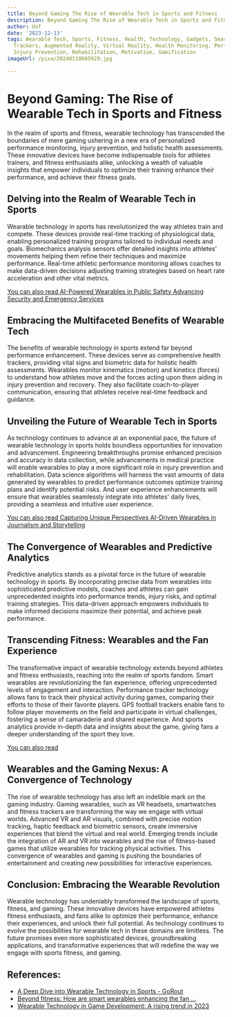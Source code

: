 ```yaml
---
title: Beyond Gaming The Rise of Wearable Tech in Sports and Fitness
description: Beyond Gaming The Rise of Wearable Tech in Sports and Fitness
author: Usf
date: '2023-12-13'
tags: Wearable Tech, Sports, Fitness, Health, Technology, Gadgets, Smartwatches, Fitness
  Trackers, Augmented Reality, Virtual Reality, Health Monitoring, Performance Tracking,
  Injury Prevention, Rehabilitation, Motivation, Gamification
imageUrl: /pixa/20240110085929.jpg

---
```

# Beyond Gaming: The Rise of Wearable Tech in Sports and  Fitness

In the realm of sports and fitness,  wearable technology has transcended the boundaries of mere gaming ushering in a new era of personalized performance monitoring, injury prevention, and holistic health  assessments. These innovative devices have become indispensable tools for athletes trainers, and fitness enthusiasts alike, unlocking a wealth of valuable  insights  that empower individuals to optimize their training enhance their performance, and achieve their fitness goals.

## Delving into the Realm of Wearable Tech in Sports

Wearable technology in  sports has revolutionized the way athletes train  and compete. These devices provide real-time tracking  of physiological data, enabling personalized training programs tailored to individual needs and goals. Biomechanics analysis sensors offer detailed insights into athletes' movements helping them refine their techniques and maximize performance. Real-time  athletic  performance monitoring allows  coaches to make data-driven decisions adjusting training strategies based on heart rate acceleration and other vital metrics.

[You can also  read AI-Powered Wearables in Public Safety  Advancing Security and Emergency Services](AI-Powered%20Wearables%20in%20Public%20Safety%20Advancing%20Security%20and%20Emergency%20Services)


## Embracing  the Multifaceted  Benefits of Wearable Tech

The  benefits of wearable technology in sports extend far beyond performance enhancement. These devices  serve as comprehensive health trackers, providing vital signs and biometric data for holistic health assessments. Wearables monitor kinematics (motion) and kinetics (forces) to understand how athletes move and the  forces acting upon them aiding in injury prevention and recovery. They also facilitate  coach-to-player communication,  ensuring that athletes  receive real-time feedback and guidance.

## Unveiling the Future of Wearable  Tech in Sports

As technology continues to advance  at an exponential pace, the future of  wearable  technology in sports holds boundless opportunities for innovation and advancement. Engineering breakthroughs promise enhanced precision  and accuracy in data  collection, while  advancements  in medical practice will enable wearables to play a more significant role in injury prevention and rehabilitation.  Data science algorithms will harness the vast amounts of data generated by  wearables to predict  performance outcomes optimize training  plans and identify potential risks. And user experience enhancements will ensure that wearables seamlessly integrate into athletes' daily  lives, providing a  seamless and intuitive user  experience.

[You can also read Capturing Unique Perspectives AI-Driven Wearables  in Journalism and Storytelling](Capturing%20Unique%20Perspectives%20AI-Driven%20Wearables%20in%20Journalism%20and%20Storytelling)


## The Convergence of Wearables and Predictive Analytics

Predictive analytics stands as a pivotal force in  the future of  wearable technology  in sports.  By incorporating precise data from wearables into sophisticated predictive models, coaches and athletes can gain unprecedented insights into performance trends, injury risks, and optimal training  strategies. This  data-driven approach  empowers individuals to make informed decisions maximize their  potential, and achieve peak performance.

##  Transcending  Fitness: Wearables and the Fan Experience

The transformative impact of wearable technology extends beyond athletes and fitness enthusiasts, reaching into the realm of sports fandom. Smart wearables are revolutionizing the fan experience, offering unprecedented levels of  engagement and interaction. Performance tracker technology allows fans to track their physical activity during games, comparing their efforts to those of their favorite players. GPS football trackers  enable fans to follow player movements on the field and participate in virtual challenges, fostering a  sense of camaraderie and shared experience. And sports analytics provide in-depth data and insights about the game, giving fans a deeper understanding of  the sport they love.

[You can also read ]()


## Wearables and the Gaming Nexus: A  Convergence of Technology

The rise of wearable technology has also left an indelible mark on the  gaming industry. Gaming wearables,  such as VR headsets,  smartwatches and fitness trackers are transforming the way we engage with virtual worlds.  Advanced VR and AR visuals, combined with precise motion tracking, haptic feedback and biometric  sensors, create  immersive experiences that blend the virtual  and real world. Emerging trends include the integration of AR and VR into wearables and the rise of fitness-based games that utilize wearables for tracking physical activities.  This convergence  of wearables and gaming is  pushing the boundaries of  entertainment and creating new possibilities for interactive experiences.

## Conclusion:  Embracing  the Wearable  Revolution

Wearable technology has undeniably transformed the landscape of sports, fitness, and gaming. These innovative devices have empowered athletes fitness enthusiasts,  and fans alike  to optimize their performance, enhance their experiences, and unlock their full potential. As technology continues to  evolve the possibilities for wearable tech  in these domains are  limitless. The future promises even more sophisticated devices, groundbreaking applications, and transformative experiences that will redefine the way we engage with sports fitness, and gaming.

## References:
- [A Deep Dive into Wearable Technology in Sports - GoRout](https://gorout.com/wearable-technology-in-sports/)
- [Beyond fitness: How are smart wearables enhancing the fan ...](https://medium.com/@sneh_24893/beyond-fitness-how-are-smart-wearables-enhancing-the-fan-experience-in-sports-events-743499563e16)
- [Wearable Technology in Game Development: A rising trend in 2023](https://www.ixiegaming.com/blog/rising-trends-in-game-development-technology-2023/)
